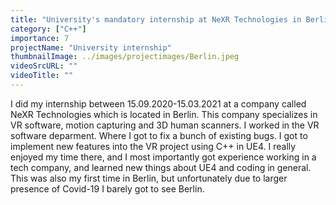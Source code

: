 ```yaml
---
title: "University's mandatory internship at NeXR Technologies in Berlin"
category: ["C++"]
importance: 7
projectName: "University internship"
thumbnailImage: ../images/projectimages/Berlin.jpeg
videoSrcURL: ""
videoTitle: ""
---
```


I did my internship between 15.09.2020-15.03.2021 at a company called NeXR Technologies which is located in Berlin.
This company specializes in VR software, motion capturing and 3D human scanners. I worked in the VR software deparment.
Where I got to fix a bunch of existing bugs. I got to implement new features into the VR project using C++ in UE4. 
I really enjoyed my time there, and I most importantly got experience working in a tech company,
and learned new things about UE4 and coding in general.
This was also my first time in Berlin, but unfortunately due to larger presence of Covid-19 I barely got to see Berlin.